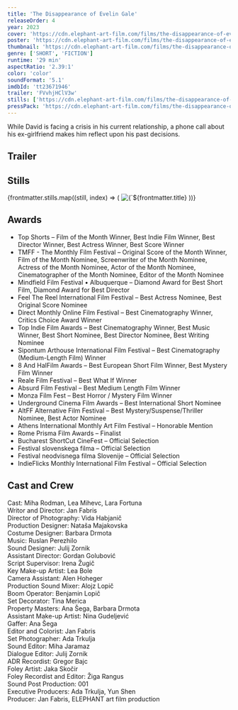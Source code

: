 ```yaml
---
title: 'The Disappearance of Evelin Gale'
releaseOrder: 4
year: 2023
cover: 'https://cdn.elephant-art-film.com/films/the-disappearance-of-evelin-gale/still_59.webp'
poster: 'https://cdn.elephant-art-film.com/films/the-disappearance-of-evelin-gale/poster.webp'
thumbnail: 'https://cdn.elephant-art-film.com/films/the-disappearance-of-evelin-gale/poster_thumb.webp'
genre: ['SHORT', 'FICTION']
runtime: '29 min'
aspectRatio: '2.39:1'
color: 'color'
soundFormat: '5.1'
imdbId: 'tt23671946'
trailer: 'FVvhjHClV3w'
stills: ['https://cdn.elephant-art-film.com/films/the-disappearance-of-evelin-gale/still_03.webp', 'https://cdn.elephant-art-film.com/films/the-disappearance-of-evelin-gale/still_04.webp', 'https://cdn.elephant-art-film.com/films/the-disappearance-of-evelin-gale/still_13.webp', 'https://cdn.elephant-art-film.com/films/the-disappearance-of-evelin-gale/still_17.webp', 'https://cdn.elephant-art-film.com/films/the-disappearance-of-evelin-gale/still_18.webp', 'https://cdn.elephant-art-film.com/films/the-disappearance-of-evelin-gale/still_19.webp', 'https://cdn.elephant-art-film.com/films/the-disappearance-of-evelin-gale/still_23.webp', 'https://cdn.elephant-art-film.com/films/the-disappearance-of-evelin-gale/still_37.webp', 'https://cdn.elephant-art-film.com/films/the-disappearance-of-evelin-gale/still_39.webp', 'https://cdn.elephant-art-film.com/films/the-disappearance-of-evelin-gale/still_59.webp', 'https://cdn.elephant-art-film.com/films/the-disappearance-of-evelin-gale/still_61.webp']
pressPack: 'https://cdn.elephant-art-film.com/films/the-disappearance-of-evelin-gale/pr-package.zip'
---
```



While David is facing a crisis in his current relationship, a phone call about his ex-girlfriend makes him reflect upon his past decisions.

## Trailer

<YouTube id={frontmatter.trailer} class="md:mx-24 xl:mx-12 my-6" />

## Stills

<div class="grid grid-cols-1 sm:grid-cols-2 lg:grid-cols-3 gap-2">
    {frontmatter.stills.map((still, index) => (
        <img src={still} alt={`${frontmatter.title} - Still ${index}`} class="!my-0" />
    ))}
</div>

## Awards

- Top Shorts – Film of the Month Winner, Best Indie Film Winner, Best Director Winner, Best Actress Winner, Best Score Winner
- TMFF - The Monthly Film Festival – Original Score of the Month Winner, Film of the Month Nominee, Screenwriter of the Month Nominee, Actress of the Month Nominee, Actor of the Month Nominee, Cinematographer of the Month Nominee, Editor of the Month Nominee
- Mindfield Film Festival • Albuquerque – Diamond Award for Best Short Film, Diamond Award for Best Director
- Feel The Reel International Film Festival – Best Actress Nominee, Best Original Score Nominee
- Direct Monthly Online Film Festival – Best Cinematography Winner, Critics Choice Award Winner
- Top Indie Film Awards – Best Cinematography Winner, Best Music Winner, Best Short Nominee, Best Director Nominee, Best Writing Nominee
- Sipontum Arthouse International Film Festival – Best Cinematography (Medium-Length Film) Winner
- 8 And HalFilm Awards – Best European Short Film Winner, Best Mystery Film Winner
- Reale Film Festival – Best What If Winner
- Absurd Film Festival – Best Medium Length Film Winner
- Monza Film Fest – Best Horror / Mystery Film Winner
- Underground Cinema Film Awards – Best International Short Nominee
- AltFF Alternative Film Festival – Best Mystery/Suspense/Thriller Nominee, Best Actor Nominee
- Athens International Monthly Art Film Festival – Honorable Mention
- Rome Prisma Film Awards – Finalist
- Bucharest ShortCut CineFest – Official Selection
- Festival slovenskega filma – Official Selection
- Festival neodvisnega filma Slovenije – Official Selection
- IndieFlicks Monthly International Film Festival – Official Selection


## Cast and Crew

<span class="font-light">Cast:</span> <span class="font-medium">Miha Rodman, Lea Mihevc, Lara Fortuna</span>  
<span class="font-light">Writor and Director:</span> <span class="font-medium">Jan Fabris</span>  
<span class="font-light">Director of Photography:</span> <span class="font-medium">Vida Habjanič</span>  
<span class="font-light">Production Designer:</span> <span class="font-medium">Nataša Majakovska</span>  
<span class="font-light">Costume Designer:</span> <span class="font-medium">Barbara Drmota</span>  
<span class="font-light">Music:</span> <span class="font-medium">Ruslan Perezhilo</span>  
<span class="font-light">Sound Designer:</span> <span class="font-medium">Julij Zornik</span>  
<span class="font-light">Assistant Director:</span> <span class="font-medium">Gordan Golubović</span>  
<span class="font-light">Script Supervisor:</span> <span class="font-medium">Irena Žugič</span>  
<span class="font-light">Key Make-up Artist:</span> <span class="font-medium">Lea Bole</span>  
<span class="font-light">Camera Assistant:</span> <span class="font-medium">Alen Hoheger</span>  
<span class="font-light">Production Sound Mixer:</span> <span class="font-medium">Alojz Lopič</span>  
<span class="font-light">Boom Operator:</span> <span class="font-medium">Benjamin Lopič</span>  
<span class="font-light">Set Decorator:</span> <span class="font-medium">Tina Merica</span>  
<span class="font-light">Property Masters:</span> <span class="font-medium">Ana Šega, Barbara Drmota</span>  
<span class="font-light">Assistant Make-up Artist:</span> <span class="font-medium">Nina Gudeljević</span>  
<span class="font-light">Gaffer:</span> <span class="font-medium">Ana Šega</span>  
<span class="font-light">Editor and Colorist:</span> <span class="font-medium">Jan Fabris</span>  
<span class="font-light">Set Photographer:</span> <span class="font-medium">Ada Trkulja</span>  
<span class="font-light">Sound Editor:</span> <span class="font-medium">Miha Jaramaz</span>  
<span class="font-light">Dialogue Editor:</span> <span class="font-medium">Julij Zornik</span>  
<span class="font-light">ADR Recordist:</span> <span class="font-medium">Gregor Bajc</span>  
<span class="font-light">Foley Artist:</span> <span class="font-medium">Jaka Skočir</span>  
<span class="font-light">Foley Recordist and Editor:</span> <span class="font-medium">Žiga Rangus</span>  
<span class="font-light">Sound Post Production:</span> <span class="font-medium">001</span>  
<span class="font-light">Executive Producers:</span> <span class="font-medium">Ada Trkulja, Yun Shen</span>  
<span class="font-light">Producer:</span> <span class="font-medium">Jan Fabris, ELEPHANT art film production</span>  
